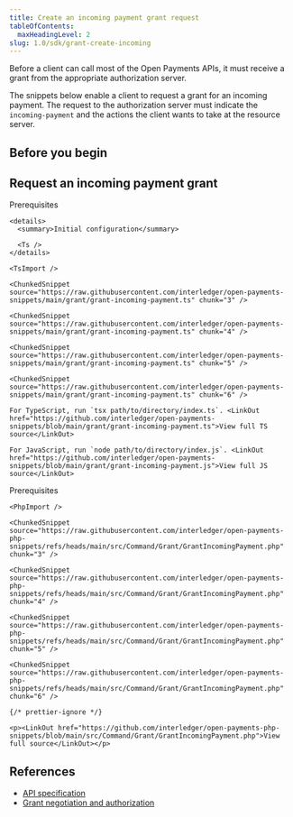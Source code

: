 ```yaml
---
title: Create an incoming payment grant request
tableOfContents:
  maxHeadingLevel: 2
slug: 1.0/sdk/grant-create-incoming
---
```



Before a client can call most of the Open Payments APIs, it must receive a grant from the appropriate authorization server.

The snippets below enable a client to request a grant for an incoming payment. The request to the authorization server must indicate the `incoming-payment` and the actions the client wants to take at the resource server.

## Before you begin

<Begin />

## Request an incoming payment grant

<Tabs syncKey="langs">
  <TabItem label="TypeScript/JavaScript" icon="seti:javascript">
    <LinkButton href="https://github.com/interledger/open-payments-snippets/blob/main/README.md#prerequisites" target="_blank" icon="external" iconPlacement="start">Prerequisites</LinkButton>

    <details>
      <summary>Initial configuration</summary>

      <Ts />
    </details>

    <TsImport />

    <ChunkedSnippet source="https://raw.githubusercontent.com/interledger/open-payments-snippets/main/grant/grant-incoming-payment.ts" chunk="3" />

    <ChunkedSnippet source="https://raw.githubusercontent.com/interledger/open-payments-snippets/main/grant/grant-incoming-payment.ts" chunk="4" />

    <ChunkedSnippet source="https://raw.githubusercontent.com/interledger/open-payments-snippets/main/grant/grant-incoming-payment.ts" chunk="5" />

    <ChunkedSnippet source="https://raw.githubusercontent.com/interledger/open-payments-snippets/main/grant/grant-incoming-payment.ts" chunk="6" />

    For TypeScript, run `tsx path/to/directory/index.ts`. <LinkOut href="https://github.com/interledger/open-payments-snippets/blob/main/grant/grant-incoming-payment.ts">View full TS source</LinkOut>

    For JavaScript, run `node path/to/directory/index.js`. <LinkOut href="https://github.com/interledger/open-payments-snippets/blob/main/grant/grant-incoming-payment.js">View full JS source</LinkOut>

  </TabItem>

  <TabItem label="PHP" icon="seti:php">
    <LinkButton href="https://github.com/interledger/open-payments-php-snippets/blob/main/README.md#prerequisites" target="_blank" icon="external" iconPlacement="start">Prerequisites</LinkButton>

    <PhpImport />

    <ChunkedSnippet source="https://raw.githubusercontent.com/interledger/open-payments-php-snippets/refs/heads/main/src/Command/Grant/GrantIncomingPayment.php" chunk="3" />

    <ChunkedSnippet source="https://raw.githubusercontent.com/interledger/open-payments-php-snippets/refs/heads/main/src/Command/Grant/GrantIncomingPayment.php" chunk="4" />

    <ChunkedSnippet source="https://raw.githubusercontent.com/interledger/open-payments-php-snippets/refs/heads/main/src/Command/Grant/GrantIncomingPayment.php" chunk="5" />

    <ChunkedSnippet source="https://raw.githubusercontent.com/interledger/open-payments-php-snippets/refs/heads/main/src/Command/Grant/GrantIncomingPayment.php" chunk="6" />

    {/* prettier-ignore */}

    <p><LinkOut href="https://github.com/interledger/open-payments-php-snippets/blob/main/src/Command/Grant/GrantIncomingPayment.php">View full source</LinkOut></p>

  </TabItem>
</Tabs>

## References

- [API specification](/1.0/apis/auth-server/operations/post-request)
- [Grant negotiation and authorization](/1.0/identity/grants)
